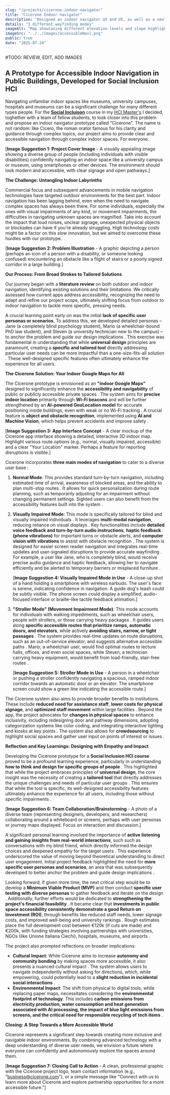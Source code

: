 ```yaml
---
slug: "/projects/cicerone-indoor-navigator"
title: "Cicerone Indoor navigator"
description: "Designed an indoor navigator UX and UI, as well as a small scale feasibility study, focusing on social inclusion and equal access to space"
details: "3 different wayfinding modes"
imageAlt: "Map showcasing different elevation levels and slope highlightings"
imageSrc: "../../images/accessibleNavi.png"
public: true
date: "2025-07-24"
---
```


#TODO: REVIEW, EDIT, ADD IMAGES

## A Prototype for Accessible Indoor Navigation in Public Buildings, Developed for Social Inclusion HCI

Navigating unfamiliar indoor spaces like museums, university campuses, hospitals and museums can be a significant challenge for many different types people. For the [**Social Incluison**](https://unitn.coursecatalogue.cineca.it/insegnamenti/2025/50791_649296_92026/2025/50791/10859?coorte=2025&schemaid=9058) course in my [HCI Master's](https://corsi.unitn.it/en/human-computer-interaction) I decided, toghether with a team of fellow students, to look closer into this problem and propose an indoor navigator prototype called "Cicerone". The name is not random: like Cicero, the roman orator famous for his clarity and guidance through complex topics, our project aims to provide clear and accessible navigation through complex indoor spaces. For everyone.

[**Image Suggestion 1: Project Cover Image** - A visually appealing image showing a diverse group of people (including individuals with visible disabilities) confidently navigating an indoor space like a university campus or museum, using smartphones or other devices. The environment should look modern and accessible, with clear signage and open pathways.]

**The Challenge: Untangling Indoor Labyrinths**

Commercial focus and subsequent advancements in mobile navigation technologies have targeted outdoor environments for the best part. Indoor navigation has been lagging behind, even when the need to navigate complex spaces has always been there. For some individuals, especially the ones with visual impairments of any kind, or movement impairments, the difficulties in navigating unknown spaces are magnified. Take into account the impact that loud noises, unclear signage, unexpected physical objects or blockades can have if you're already struggling. High technology costs might be a factor on this slow innovation, but we aimed to overcome these hurdles with our prototype.

[**Image Suggestion 2: Problem Illustration** - A graphic depicting a person (perhaps an icon of a person with a disability, or someone looking confused) encountering an obstacle like a flight of stairs or a poorly signed corridor in a large building.]

**Our Process: From Broad Strokes to Tailored Solutions**

Our journey began with a **literature review** on both outdoor and indoor navigation, identifying existing solutions and their limitations. We critically assessed how current apps address accessibility, recognizing the need to adapt and refine our project scope, ultimately shifting focus from outdoor to indoor navigation to tackle more specific, pressing needs.

A crucial learning point early on was the initial **lack of specific user personas or scenarios**. To address this, we developed detailed personas – Jane (a completely blind psychology student), Mario (a wheelchair-bound PhD law student), and Steven (a university technician new to the campus) – to anchor the problem and guide our design implications . This exercise was fundamental in understanding that while **universal design** principles are paramount, creating a **specific and tailored tool** directly addressing particular user needs can be more impactful than a one-size-fits-all solution . These well-designed specific features often ultimately enhance the experience for all users.

**The Cicerone Solution: Your Indoor Google Maps for All**

The Cicerone prototype is envisioned as an **"indoor Google Maps"** designed to significantly enhance the **accessibility and navigability** of public or publicly accessible private spaces . The system aims for **precise indoor location** primarily through **Wi-Fi beacons** and will be further strengthened by an **AI-powered GeoLocation model** for accurate positioning inside buildings, even with weak or no Wi-Fi tracking . A crucial feature is **object and obstacle recognition**, implemented using **AI and Machine Vision**, which helps prevent accidents and improve safety .

[**Image Suggestion 3: App Interface Concept** - A clear mockup of the Cicerone app interface showing a detailed, interactive 3D indoor map. Highlight various route options (e.g., normal, visually impaired, accessible) and a clear "Your Location" marker. Perhaps a feature for reporting disruptions is visible.]

Cicerone incorporates **three main modes of navigation** to cater to a diverse user base :

1.  **Normal Mode**: This provides standard turn-by-turn navigation, including estimated time of arrival, awareness of blocked areas, and the ability to plan multi-stop routes . It allows for quick personalization during route planning, such as temporarily adjusting for an impairment without changing permanent settings. Sighted users can also benefit from the accessibility features built into the system .

2.  **Visually Impaired Mode**: This mode is specifically tailored for blind and visually impaired individuals . It leverages **multi-modal navigation**, reducing reliance on visual displays . Key functionalities include **detailed voice feedback and turn-by-turn audio instructions**, **haptic feedback (phone vibrations)** for important turns or obstacle alerts, and **computer vision with vibrations** to assist with obstacle recognition . The system is designed for easier screen reader navigation and integrates real-time updates and user-signaled disruptions to provide accurate wayfinding . For example, a user like Jane, who is completely blind, would receive precise audio guidance and haptic feedback, allowing her to navigate efficiently and be alerted to temporary barriers or misplaced furniture .

    [**Image Suggestion 4: Visually Impaired Mode in Use** - A close-up shot of a hand holding a smartphone with wireless earbuds. The user's face is serene, indicating confidence in navigation. A guide dog's leash could be subtly visible. The phone screen could display a simplified, audio-focused interface or braille-like tactile feedback animation.]

3.  **"Stroller Mode" (Movement Impairment Mode)**: This mode accounts for individuals with walking impediments, such as wheelchair users, people with strollers, or those carrying heavy packages . It guides users along **specific accessible routes that prioritize ramps, automatic doors, and elevators**, while actively **avoiding stairs, narrow, or tight passages** . The system provides real-time updates on route disruptions, such as an out-of-service elevator, and suggests alternative accessible paths . Mario, a wheelchair user, would find optimal routes to lecture halls, offices, and even social spaces, while Steven, a technician carrying heavy equipment, would benefit from load-friendly, stair-free routes .

    [**Image Suggestion 5: Stroller Mode in Use** - A person in a wheelchair or pushing a stroller confidently navigating a spacious, ramped indoor corridor towards an automatic door or an elevator. The smartphone screen could show a green line indicating the accessible route.]

The Cicerone system also aims to provide broader benefits to institutions. These include **reduced need for assistance staff**, **lower costs for physical signage**, and **optimized staff movement** within large facilities . Beyond the app, the project advocates for **changes in physical spaces** to enhance inclusivity, including redesigning door and pathway dimensions, adopting categorization systems like color coding, and integrating interactive lighting and kiosks at key points . The system also allows for **crowdsourcing** to highlight social spaces and gather user input on points of interest or issues .

**Reflection and Key Learnings: Designing with Empathy and Impact**

Developing the Cicerone prototype for a **Social Inclusion HCI course** proved to be a profound learning experience, particularly in understanding **how to think and design for specific groups of people** . This highlighted that while the project embraces principles of **universal design**, the core insight was the necessity of creating a **tailored tool** that directly addresses the unique challenges and needs of particular user groups . This ensures that while the tool is specific, its well-designed accessibility features ultimately enhance the experience for all users, including those without specific impairments .

[**Image Suggestion 6: Team Collaboration/Brainstorming** - A photo of a diverse team (representing designers, developers, and researchers) collaborating around a whiteboard or screens, perhaps with user personas or journey maps displayed. Focus on interaction and discussion.]

A significant personal learning involved the importance of **active listening and gaining insights from real-world interactions**, such such as conversations with my blind friend, which directly informed the design choices and deepened empathy for the target users . This experience underscored the value of moving beyond theoretical understanding to direct user engagement. Initial project feedback highlighted the need for **more specific user personas and scenarios**, an area that was subsequently developed to better anchor the problem and guide design implications .

Looking forward, if given more time, the next critical step would be to develop a **Minimum Viable Product (MVP)** and then conduct **specific user testing with diverse personas** to gather feedback and iterate on the design . Additionally, further efforts would be dedicated to **strengthening the project's financial feasibility** . It became clear that **investments in public space accessibility consistently demonstrate a good Return on Investment (ROI)**, through benefits like reduced staff needs, lower signage costs, and improved well-being and university rankings . Rough estimates place the full development cost between €120k (if cuts are made) and €200k, with funding strategies involving partnerships with universities, NGOs (like Unione Italiana Ciechi), hospitals, museums, and airports .

The project also prompted reflections on broader implications:

- **Cultural Impact**: While Cicerone aims to increase **autonomy and community bonding** by making spaces more accessible, it also presents a nuanced cultural impact . The system allows users to navigate independently without asking for directions, which, while empowering, could potentially lead to a **slight reduction in incidental social interactions** .
- **Environmental Impact**: The shift from physical to digital tools, while replacing paper maps, necessitates considering the **environmental footprint of technology**. This includes **carbon emissions from electricity production, water consumption and heat generation associated with AI processing, the impact of blue light emissions from screens, and the critical need for responsible recycling of tech items** .

**Closing: A Step Towards a More Accessible World**

Cicerone represents a significant step towards creating more inclusive and navigable indoor environments. By combining advanced technology with a deep understanding of diverse user needs, we envision a future where everyone can confidently and autonomously explore the spaces around them.

[**Image Suggestion 7: Closing Call to Action** - A clean, professional graphic with the Cicerone project logo, team contact information (e.g., "business@cicerone.com"), or a simple message like "Connect with us to learn more about Cicerone and explore partnership opportunities for a more accessible future."]
